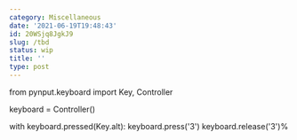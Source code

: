```yaml
---
category: Miscellaneous
date: '2021-06-19T19:48:43'
id: 20WSjq8JgkJ9
slug: /tbd
status: wip
title: ''
type: post
---
```


from pynput.keyboard import Key, Controller

keyboard = Controller()

with keyboard.pressed(Key.alt):
	keyboard.press('3')
	keyboard.release('3')%